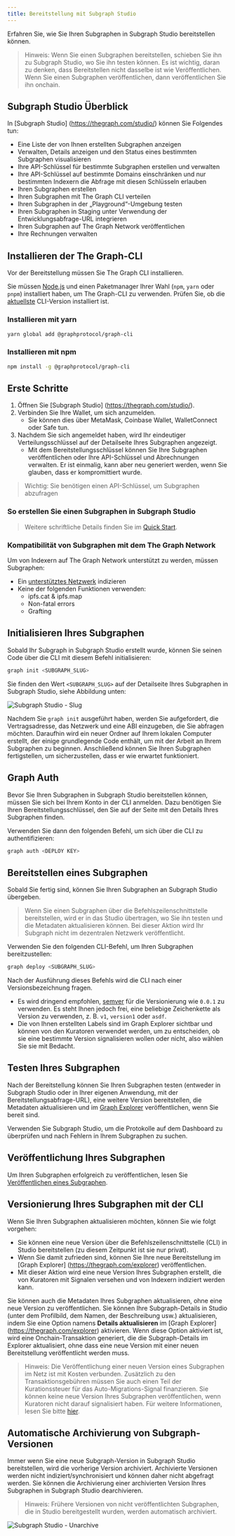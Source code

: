 ```yaml
---
title: Bereitstellung mit Subgraph Studio
---
```


Erfahren Sie, wie Sie Ihren Subgraphen in Subgraph Studio bereitstellen können.

> Hinweis: Wenn Sie einen Subgraphen bereitstellen, schieben Sie ihn zu Subgraph Studio, wo Sie ihn testen können. Es ist wichtig, daran zu denken, dass Bereitstellen nicht dasselbe ist wie Veröffentlichen. Wenn Sie einen Subgraphen veröffentlichen, dann veröffentlichen Sie ihn onchain.

## Subgraph Studio Überblick

In [Subgraph Studio] (https://thegraph.com/studio/) können Sie Folgendes tun:

- Eine Liste der von Ihnen erstellten Subgraphen anzeigen
- Verwalten, Details anzeigen und den Status eines bestimmten Subgraphen visualisieren
- Ihre API-Schlüssel für bestimmte Subgraphen erstellen und verwalten
- Ihre API-Schlüssel auf bestimmte Domains einschränken und nur bestimmten Indexern die Abfrage mit diesen Schlüsseln erlauben
- Ihren Subgraphen erstellen
- Ihren Subgraphen mit The Graph CLI verteilen
- Ihren Subgraphen in der „Playground“-Umgebung testen
- Ihren Subgraphen in Staging unter Verwendung der Entwicklungsabfrage-URL integrieren
- Ihren Subgraphen auf The Graph Network veröffentlichen
- Ihre Rechnungen verwalten

## Installieren der The Graph-CLI

Vor der Bereitstellung müssen Sie The Graph CLI installieren.

Sie müssen [Node.js](https://nodejs.org/) und einen Paketmanager Ihrer Wahl (`npm`, `yarn` oder `pnpm`) installiert haben, um The Graph-CLI zu verwenden. Prüfen Sie, ob die [aktuellste](https://github.com/graphprotocol/graph-tooling/releases?q=%40graphprotocol%2Fgraph-cli&expanded=true) CLI-Version installiert ist.

### Installieren mit yarn

```bash
yarn global add @graphprotocol/graph-cli
```

### Installieren mit npm

```bash
npm install -g @graphprotocol/graph-cli
```

## Erste Schritte

1. Öffnen Sie [Subgraph Studio] (https://thegraph.com/studio/).
2. Verbinden Sie Ihre Wallet, um sich anzumelden.
   - Sie können dies über MetaMask, Coinbase Wallet, WalletConnect oder Safe tun.
3. Nachdem Sie sich angemeldet haben, wird Ihr eindeutiger Verteilungsschlüssel auf der Detailseite Ihres Subgraphen angezeigt.
   - Mit dem Bereitstellungsschlüssel können Sie Ihre Subgraphen veröffentlichen oder Ihre API-Schlüssel und Abrechnungen verwalten. Er ist einmalig, kann aber neu generiert werden, wenn Sie glauben, dass er kompromittiert wurde.

> Wichtig: Sie benötigen einen API-Schlüssel, um Subgraphen abzufragen

### So erstellen Sie einen Subgraphen in Subgraph Studio

<VideoEmbed youtube="nGIFuC69bSA" />

> Weitere schriftliche Details finden Sie im [Quick Start](/subgraphs/quick-start/).

### Kompatibilität von Subgraphen mit dem The Graph Network

Um von Indexern auf The Graph Network unterstützt zu werden, müssen Subgraphen:

- Ein [unterstütztes Netzwerk](/supported-networks/) indizieren
- Keine der folgenden Funktionen verwenden:
  - ipfs.cat & ipfs.map
  - Non-fatal errors
  - Grafting

## Initialisieren Ihres Subgraphen

Sobald Ihr Subgraph in Subgraph Studio erstellt wurde, können Sie seinen Code über die CLI mit diesem Befehl initialisieren:

```bash
graph init <SUBGRAPH_SLUG>
```

Sie finden den Wert `<SUBGRAPH_SLUG>` auf der Detailseite Ihres Subgraphen in Subgraph Studio, siehe Abbildung unten:

![Subgraph Studio - Slug](/img/doc-subgraph-slug.png)

Nachdem Sie `graph init` ausgeführt haben, werden Sie aufgefordert, die Vertragsadresse, das Netzwerk und eine ABI einzugeben, die Sie abfragen möchten. Daraufhin wird ein neuer Ordner auf Ihrem lokalen Computer erstellt, der einige grundlegende Code enthält, um mit der Arbeit an Ihrem Subgraphen zu beginnen. Anschließend können Sie Ihren Subgraphen fertigstellen, um sicherzustellen, dass er wie erwartet funktioniert.

## Graph Auth

Bevor Sie Ihren Subgraphen in Subgraph Studio bereitstellen können, müssen Sie sich bei Ihrem Konto in der CLI anmelden. Dazu benötigen Sie Ihren Bereitstellungsschlüssel, den Sie auf der Seite mit den Details Ihres Subgraphen finden.

Verwenden Sie dann den folgenden Befehl, um sich über die CLI zu authentifizieren:

```bash
graph auth <DEPLOY KEY>
```

## Bereitstellen eines Subgraphen

Sobald Sie fertig sind, können Sie Ihren Subgraphen an Subgraph Studio übergeben.

> Wenn Sie einen Subgraphen über die Befehlszeilenschnittstelle bereitstellen, wird er in das Studio übertragen, wo Sie ihn testen und die Metadaten aktualisieren können. Bei dieser Aktion wird Ihr Subgraph nicht im dezentralen Netzwerk veröffentlicht.

Verwenden Sie den folgenden CLI-Befehl, um Ihren Subgraphen bereitzustellen:

```bash
graph deploy <SUBGRAPH_SLUG>
```

Nach der Ausführung dieses Befehls wird die CLI nach einer Versionsbezeichnung fragen.

- Es wird dringend empfohlen, [semver](https://semver.org/) für die Versionierung wie `0.0.1` zu verwenden. Es steht Ihnen jedoch frei, eine beliebige Zeichenkette als Version zu verwenden, z. B. `v1`, `version1` oder `asdf`.
- Die von Ihnen erstellten Labels sind im Graph Explorer sichtbar und können von den Kuratoren verwendet werden, um zu entscheiden, ob sie eine bestimmte Version signalisieren wollen oder nicht, also wählen Sie sie mit Bedacht.

## Testen Ihres Subgraphen

Nach der Bereitstellung können Sie Ihren Subgraphen testen (entweder in Subgraph Studio oder in Ihrer eigenen Anwendung, mit der Bereitstellungsabfrage-URL), eine weitere Version bereitstellen, die Metadaten aktualisieren und im [Graph Explorer](https://thegraph.com/explorer) veröffentlichen, wenn Sie bereit sind.

Verwenden Sie Subgraph Studio, um die Protokolle auf dem Dashboard zu überprüfen und nach Fehlern in Ihrem Subgraphen zu suchen.

## Veröffentlichung Ihres Subgraphen

Um Ihren Subgraphen erfolgreich zu veröffentlichen, lesen Sie [Veröffentlichen eines Subgraphen](/subgraphs/developing/publishing/publishing-a-subgraph/).

## Versionierung Ihres Subgraphen mit der CLI

Wenn Sie Ihren Subgraphen aktualisieren möchten, können Sie wie folgt vorgehen:

- Sie können eine neue Version über die Befehlszeilenschnittstelle (CLI) in Studio bereitstellen (zu diesem Zeitpunkt ist sie nur privat).
- Wenn Sie damit zufrieden sind, können Sie Ihre neue Bereitstellung im [Graph Explorer] (https://thegraph.com/explorer) veröffentlichen.
- Mit dieser Aktion wird eine neue Version Ihres Subgraphen erstellt, die von Kuratoren mit Signalen versehen und von Indexern indiziert werden kann.

Sie können auch die Metadaten Ihres Subgraphen aktualisieren, ohne eine neue Version zu veröffentlichen. Sie können Ihre Subgraph-Details in Studio (unter dem Profilbild, dem Namen, der Beschreibung usw.) aktualisieren, indem Sie eine Option namens **Details aktualisieren** im [Graph Explorer] (https://thegraph.com/explorer) aktivieren. Wenn diese Option aktiviert ist, wird eine Onchain-Transaktion generiert, die die Subgraph-Details im Explorer aktualisiert, ohne dass eine neue Version mit einer neuen Bereitstellung veröffentlicht werden muss.

> Hinweis: Die Veröffentlichung einer neuen Version eines Subgraphen im Netz ist mit Kosten verbunden. Zusätzlich zu den Transaktionsgebühren müssen Sie auch einen Teil der Kurationssteuer für das Auto-Migrations-Signal finanzieren. Sie können keine neue Version Ihres Subgraphen veröffentlichen, wenn Kuratoren nicht darauf signalisiert haben. Für weitere Informationen, lesen Sie bitte [hier](/resources/roles/curating/).

## Automatische Archivierung von Subgraph-Versionen

Immer wenn Sie eine neue Subgraph-Version in Subgraph Studio bereitstellen, wird die vorherige Version archiviert. Archivierte Versionen werden nicht indiziert/synchronisiert und können daher nicht abgefragt werden. Sie können die Archivierung einer archivierten Version Ihres Subgraphen in Subgraph Studio dearchivieren.

> Hinweis: Frühere Versionen von nicht veröffentlichten Subgraphen, die in Studio bereitgestellt wurden, werden automatisch archiviert.

![Subgraph Studio - Unarchive](/img/Unarchive.png)
